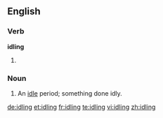 ==English==

===Verb===
'''idling'''

# {{present participle of|[[idle]]}}

===Noun===
{{en-noun|s|-}}

# An [[idle]] period; something done idly.

[[de:idling]]
[[et:idling]]
[[fr:idling]]
[[te:idling]]
[[vi:idling]]
[[zh:idling]]